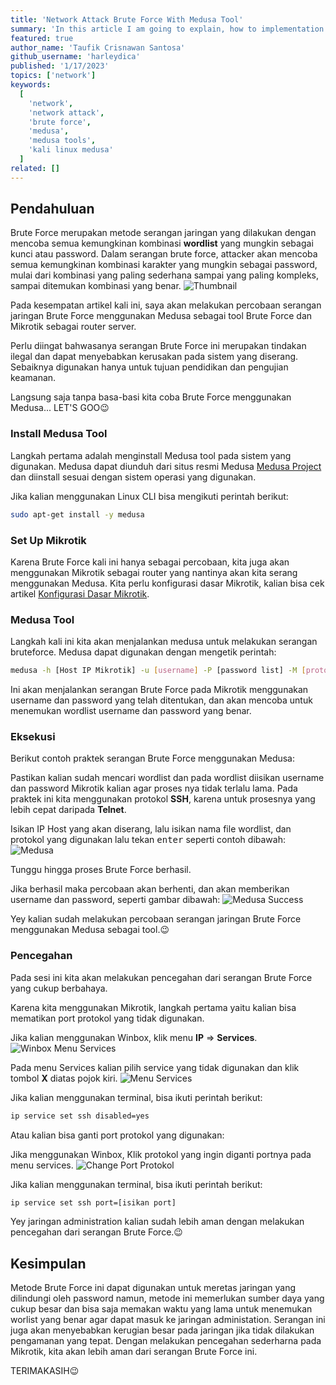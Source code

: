 ```yaml
---
title: 'Network Attack Brute Force With Medusa Tool'
summary: 'In this article I am going to explain, how to implementation a Brute Force network attack using Medusa. How? read this article to the end😉'
featured: true
author_name: 'Taufik Crisnawan Santosa'
github_username: 'harleydica'
published: '1/17/2023'
topics: ['network']
keywords:
  [
    'network',
    'network attack',
    'brute force',
    'medusa',
    'medusa tools',
    'kali linux medusa'
  ]
related: []
---
```


## Pendahuluan

Brute Force merupakan metode serangan jaringan yang dilakukan dengan mencoba semua kemungkinan kombinasi **wordlist** yang mungkin sebagai kunci atau password. Dalam serangan brute force, attacker akan mencoba semua kemungkinan kombinasi karakter yang mungkin sebagai password, mulai dari kombinasi yang paling sederhana sampai yang paling kompleks, sampai ditemukan kombinasi yang benar.
![Thumbnail](https://ik.imagekit.io/taufik/blog/brute-force/thumbnail.png 'Thumbnail')

Pada kesempatan artikel kali ini, saya akan melakukan percobaan serangan jaringan Brute Force menggunakan Medusa sebagai tool Brute Force dan Mikrotik sebagai router server.

<Callout type='warning'>
Perlu diingat bahwasanya serangan Brute Force ini merupakan tindakan ilegal dan dapat menyebabkan kerusakan pada sistem yang diserang. Sebaiknya digunakan hanya untuk tujuan pendidikan dan pengujian keamanan.
</Callout>

Langsung saja tanpa basa-basi kita coba Brute Force menggunakan Medusa... LET'S GOO😉

### Install Medusa Tool

Langkah pertama adalah menginstall Medusa tool pada sistem yang digunakan. Medusa dapat diunduh dari situs resmi Medusa [Medusa Project](https://medusa-project.com) dan diinstall sesuai dengan sistem operasi yang digunakan.

Jika kalian menggunakan Linux CLI bisa mengikuti perintah berikut:
```bash
sudo apt-get install -y medusa
```

### Set Up Mikrotik

Karena Brute Force kali ini hanya sebagai percobaan, kita juga akan menggunakan Mikrotik sebagai router yang nantinya akan kita serang menggunakan Medusa. Kita perlu konfigurasi dasar Mikrotik, kalian bisa cek artikel [Konfigurasi Dasar Mikrotik](https://taufikcrisnawan.dev/blog/konfigurasi-dasar-mikrotik).

### Medusa Tool

Langkah kali ini kita akan menjalankan medusa untuk melakukan serangan bruteforce. Medusa dapat digunakan dengan mengetik perintah:
```bash
medusa -h [Host IP Mikrotik] -u [username] -P [password list] -M [protokol]
```
Ini akan menjalankan serangan Brute Force pada Mikrotik menggunakan username dan password yang telah ditentukan, dan akan mencoba untuk menemukan wordlist username dan password yang benar.

### Eksekusi

Berikut contoh praktek serangan Brute Force menggunakan Medusa:

Pastikan kalian sudah mencari wordlist dan pada wordlist diisikan username dan password Mikrotik kalian agar proses nya tidak terlalu lama. Pada praktek ini kita menggunakan protokol **SSH**, karena untuk prosesnya yang lebih cepat daripada **Telnet**.

Isikan IP Host yang akan diserang, lalu isikan nama file wordlist, dan protokol  yang digunakan lalu tekan <Kbd>enter</Kbd> seperti contoh dibawah:
![Medusa](https://ik.imagekit.io/taufik/blog/brute-force/medusa.png 'Medusa')

Tunggu hingga proses Brute Force berhasil.

Jika berhasil maka percobaan akan berhenti, dan akan memberikan username dan password, seperti gambar dibawah:
![Medusa Success](https://ik.imagekit.io/taufik/blog/brute-force/medusa-success.png 'Medusa Success')

Yey kalian sudah melakukan percobaan serangan jaringan Brute Force menggunakan Medusa sebagai tool.😉

### Pencegahan

Pada sesi ini kita akan melakukan pencegahan dari serangan Brute Force yang cukup berbahaya.

Karena kita menggunakan Mikrotik, langkah pertama yaitu kalian bisa mematikan port protokol yang tidak digunakan.

Jika kalian menggunakan Winbox, klik menu **IP** => **Services**.
![Winbox Menu Services](https://ik.imagekit.io/taufik/blog/brute-force/winbox-menu-services.png 'Winbox Menu Services')

Pada menu Services kalian pilih service yang tidak digunakan dan klik tombol **X** diatas pojok kiri.
![Menu Services](https://ik.imagekit.io/taufik/blog/brute-force/menu-services.png 'Menu Services')

Jika kalian menggunakan terminal, bisa ikuti perintah berikut:
```bash
ip service set ssh disabled=yes
```

Atau kalian bisa ganti port protokol yang digunakan:

Jika menggunakan Winbox, Klik protokol yang ingin diganti portnya pada menu services.
![Change Port Protokol](https://ik.imagekit.io/taufik/blog/brute-force/change-port.png 'Change Port Protokol')

Jika kalian menggunakan terminal, bisa ikuti perintah berikut:
```bash
ip service set ssh port=[isikan port]
```

Yey jaringan administration kalian sudah lebih aman dengan melakukan pencegahan dari serangan Brute Force.😉

## Kesimpulan

Metode Brute Force ini dapat digunakan untuk meretas jaringan yang dilindungi oleh password namun, metode ini memerlukan sumber daya yang cukup besar dan bisa saja memakan waktu yang lama untuk menemukan worlist yang benar agar dapat masuk ke jaringan administation. Serangan ini juga akan menyebabkan kerugian besar pada jaringan jika tidak dilakukan pengamanan yang tepat. Dengan melakukan pencegahan sederharna pada Mikrotik, kita akan lebih aman dari serangan Brute Force ini.

<Callout icon='👋' type='info'>
TERIMAKASIH😉
</Callout>